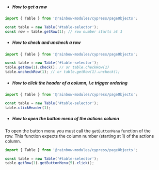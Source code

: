 -   ##### How to get a row

```js
import { Table } from '@rainbow-modules/cypress/pageObjects';

const table = new Table('#table-selector');
const row = table.getRow(1); // row number starts at 1
```

-   ##### How to check and uncheck a row

```js
import { Table } from '@rainbow-modules/cypress/pageObjects';

const table = new Table('#table-selector');
table.getRow(1).check(); // or table.checkRow(1)
table.uncheckRow(1); // or table.getRow(1).uncheck();
```

-   ##### How to click the header of a column, i.e trigger ordering

```js
import { Table } from '@rainbow-modules/cypress/pageObjects';

const table = new Table('#table-selector');
table.clickHeader(1);
```

-   ##### How to open the button menu of the actions column

To open the button menu you must call the `getButtonMenu` function of the row.
This function expects the column number (starting at 1) of the actions column.

```js
import { Table } from '@rainbow-modules/cypress/pageObjects';

const table = new Table('#table-selector');
table.getRow(1).getButtonMenu(5).click();
```
